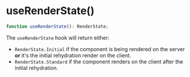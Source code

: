 
<Meta title="Packages / Core / Exports / useRenderState()" />

# useRenderState()

```ts
function useRenderState(): RenderState;
```

The `useRenderState` hook will return either:

-   `RenderState.Initial` if the component is being rendered on the server **or** it's
    the initial rehydration render on the client.
-   `RenderState.Standard` if the component renders on the client after the initial
    rehydration.
